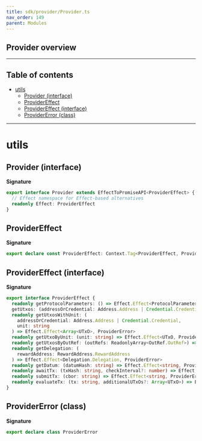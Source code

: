 ```yaml
---
title: sdk/provider/Provider.ts
nav_order: 149
parent: Modules
---
```


## Provider overview

---

<h2 className="text-delta">Table of contents</h2>

- [utils](#utils)
  - [Provider (interface)](#provider-interface)
  - [ProviderEffect](#providereffect)
  - [ProviderEffect (interface)](#providereffect-interface)
  - [ProviderError (class)](#providererror-class)

---

# utils

## Provider (interface)

**Signature**

```ts
export interface Provider extends EffectToPromiseAPI<ProviderEffect> {
  // Effect namespace for Effect-based alternatives
  readonly Effect: ProviderEffect
}
```

## ProviderEffect

**Signature**

```ts
export declare const ProviderEffect: Context.Tag<ProviderEffect, ProviderEffect>
```

## ProviderEffect (interface)

**Signature**

```ts
export interface ProviderEffect {
  readonly getProtocolParameters: () => Effect.Effect<ProtocolParameters.ProtocolParameters, ProviderError>
  getUtxos: (addressOrCredential: Address.Address | Credential.Credential) => Effect.Effect<Array<UTxO>, ProviderError>
  readonly getUtxosWithUnit: (
    addressOrCredential: Address.Address | Credential.Credential,
    unit: string
  ) => Effect.Effect<Array<UTxO>, ProviderError>
  readonly getUtxoByUnit: (unit: string) => Effect.Effect<UTxO, ProviderError>
  readonly getUtxosByOutRef: (outRefs: ReadonlyArray<OutRef.OutRef>) => Effect.Effect<Array<UTxO>, ProviderError>
  readonly getDelegation: (
    rewardAddress: RewardAddress.RewardAddress
  ) => Effect.Effect<Delegation.Delegation, ProviderError>
  readonly getDatum: (datumHash: string) => Effect.Effect<string, ProviderError>
  readonly awaitTx: (txHash: string, checkInterval?: number) => Effect.Effect<boolean, ProviderError>
  readonly submitTx: (cbor: string) => Effect.Effect<string, ProviderError>
  readonly evaluateTx: (tx: string, additionalUTxOs?: Array<UTxO>) => Effect.Effect<Array<EvalRedeemer>, ProviderError>
}
```

## ProviderError (class)

**Signature**

```ts
export declare class ProviderError
```
